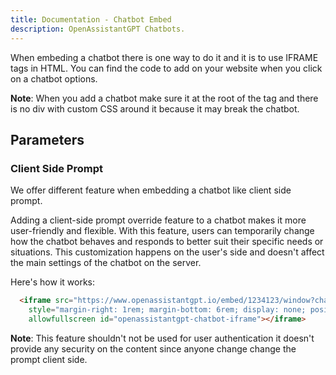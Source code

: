 ```yaml
---
title: Documentation - Chatbot Embed
description: OpenAssistantGPT Chatbots.
---
```


When embeding a chatbot there is one way to do it and it is to use IFRAME tags in HTML. You can find the code to add on your website when you click on a chatbot options.

**Note**: When you add a chatbot make sure it at the root of the <body> tag and there is no div with custom CSS around it because it may break the chatbot.

## Parameters

### Client Side Prompt

We offer different feature when embedding a chatbot like client side prompt.

Adding a client-side prompt override feature to a chatbot makes it more user-friendly and flexible. With this feature, users can temporarily change how the chatbot behaves and responds to better suit their specific needs or situations. This customization happens on the user's side and doesn't affect the main settings of the chatbot on the server.

Here's how it works:

```HTML
  <iframe src="https://www.openassistantgpt.io/embed/1234123/window?chatbox=false&clientSidePrompt=You are currently talking to {User X} help him to understand the book {Book Name X}."
    style="margin-right: 1rem; margin-bottom: 6rem; display: none; position: fixed; right: 0; bottom: 0; pointer-events: none; overflow: hidden; height: 65vh; border: 2px solid #e2e8f0; border-radius: 0.375rem; box-shadow: 0 4px 6px -1px rgba(0, 0, 0, 0.1), 0 2px 4px -1px rgba(0, 0, 0, 0.06); width: 30rem;"
    allowfullscreen id="openassistantgpt-chatbot-iframe"></iframe>
```

**Note**: This feature shouldn't not be used for user authentication it doesn't provide any security on the content since anyone change change the prompt client side.